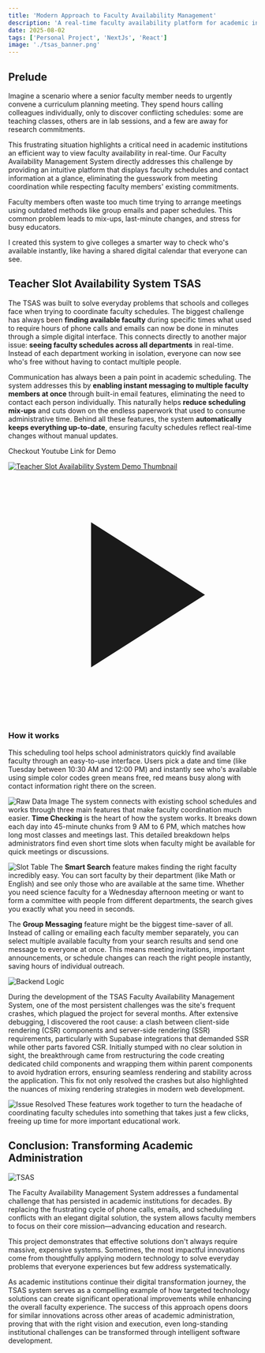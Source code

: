 ```yaml
---
title: 'Modern Approach to Faculty Availability Management'
description: 'A real-time faculty availability platform for academic institutions with smart search, time checking, and group messaging features.'
date: 2025-08-02
tags: ['Personal Project', 'NextJs', 'React']
image: './tsas_banner.png'
---
```


## Prelude

Imagine a scenario where a senior faculty member needs to urgently convene a curriculum planning meeting. They spend hours calling colleagues individually, only to discover conflicting schedules: some are teaching classes, others are in lab sessions, and a few are away for research commitments. 

This frustrating situation highlights a critical need in academic institutions an efficient way to view faculty availability in real-time. Our Faculty Availability Management System directly addresses this challenge by providing an intuitive platform that displays faculty schedules and contact information at a glance, eliminating the guesswork from meeting coordination while respecting faculty members' existing commitments.

Faculty members often waste too much time trying to arrange meetings using outdated methods like group emails and paper schedules. This common problem leads to mix-ups, last-minute changes, and stress for busy educators. 

I created this system to give colleges a smarter way to check who's available instantly, like having a shared digital calendar that everyone can see.

## Teacher Slot Availability System TSAS

The TSAS was built to solve everyday problems that schools and colleges face when trying to coordinate faculty schedules. The biggest challenge has always been **finding available faculty** during specific times what used to require hours of phone calls and emails can now be done in minutes through a simple digital interface. This connects directly to another major issue: **seeing faculty schedules across all departments** in real-time. Instead of each department working in isolation, everyone can now see who's free without having to contact multiple people.

Communication has always been a pain point in academic scheduling. The system addresses this by **enabling instant messaging to multiple faculty members at once** through built-in email features, eliminating the need to contact each person individually. This naturally helps **reduce scheduling mix-ups** and cuts down on the endless paperwork that used to consume administrative time. Behind all these features, the system **automatically keeps everything up-to-date**, ensuring faculty schedules reflect real-time changes without manual updates.

<div class="flex flex-col items-center gap-4 my-5 p-4 border rounded-lg">
  <p class="text-xl font-bold m-0">Checkout Youtube Link for Demo</p>
  <a 
    href="https://www.youtube.com/watch?v=wLz_1mijT1Q" 
    target="_blank" 
    rel="noopener noreferrer"
    class="relative block group transition-transform duration-200 w-full max-w-96"
  >
    <img 
      src="/static/TSAS.png" 
      alt="Teacher Slot Availability System Demo Thumbnail"
      class="w-full aspect-video object-cover rounded-lg shadow-lg"
    />
    <div class="absolute inset-0 flex items-center justify-center bg-black bg-opacity-40 rounded-lg opacity-0 group-hover:opacity-100 transition-opacity">
      <div class="bg-red-600 rounded-full p-3 group-hover:bg-red-700 transition-colors">
        <svg class="w-8 h-8 text-white ml-1" fill="currentColor" viewBox="0 0 24 24">
          <path d="M8 5v14l11-7z"/>
        </svg>
      </div>
    </div>
  </a>
</div>

### How it works

This scheduling tool helps school administrators quickly find available faculty through an easy-to-use interface. Users pick a date and time (like Tuesday between 10:30 AM and 12:00 PM) and instantly see who's available using simple color codes green means free, red means busy along with contact information right there on the screen.

![Raw Data Image](./Raw_Data_Image.png)
The system connects with existing school schedules and works through three main features that make faculty coordination much easier. **Time Checking** is the heart of how the system works. It breaks down each day into 45-minute chunks from 9 AM to 6 PM, which matches how long most classes and meetings last. This detailed breakdown helps administrators find even short time slots when faculty might be available for quick meetings or discussions.

![Slot Table](./Slot_Table.png)
The **Smart Search** feature makes finding the right faculty incredibly easy. You can sort faculty by their department (like Math or English) and see only those who are available at the same time. Whether you need science faculty for a Wednesday afternoon meeting or want to form a committee with people from different departments, the search gives you exactly what you need in seconds.


The **Group Messaging** feature might be the biggest time-saver of all. Instead of calling or emailing each faculty member separately, you can select multiple available faculty from your search results and send one message to everyone at once. This means meeting invitations, important announcements, or schedule changes can reach the right people instantly, saving hours of individual outreach.

![Backend Logic](./Backend_Logic.png)

During the development of the TSAS Faculty Availability Management System, one of the most persistent challenges was the site's frequent crashes, which plagued the project for several months. After extensive debugging, I discovered the root cause: a clash between client-side rendering (CSR) components and server-side rendering (SSR) requirements, particularly with Supabase integrations that demanded SSR while other parts favored CSR. Initially stumped with no clear solution in sight, the breakthrough came from restructuring the code creating dedicated child components and wrapping them within parent components to avoid hydration errors, ensuring seamless rendering and stability across the application. This fix not only resolved the crashes but also highlighted the nuances of mixing rendering strategies in modern web development.

![Issue Resolved](./Issue_Resolved.png)
These features work together to turn the headache of coordinating faculty schedules into something that takes just a few clicks, freeing up time for more important educational work.

## Conclusion: Transforming Academic Administration

![TSAS](./TSAS.png)

The Faculty Availability Management System addresses a fundamental challenge that has persisted in academic institutions for decades. By replacing the frustrating cycle of phone calls, emails, and scheduling conflicts with an elegant digital solution, the system allows faculty members to focus on their core mission—advancing education and research.

This project demonstrates that effective solutions don't always require massive, expensive systems. Sometimes, the most impactful innovations come from thoughtfully applying modern technology to solve everyday problems that everyone experiences but few address systematically.

As academic institutions continue their digital transformation journey, the TSAS system serves as a compelling example of how targeted technology solutions can create significant operational improvements while enhancing the overall faculty experience. The success of this approach opens doors for similar innovations across other areas of academic administration, proving that with the right vision and execution, even long-standing institutional challenges can be transformed through intelligent software development.